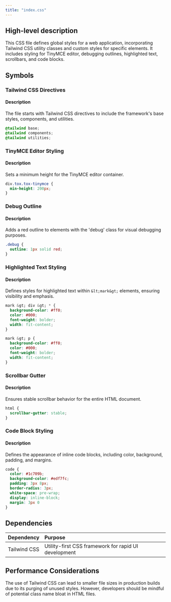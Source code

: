```yaml
---
title: "index.css"
---
```


## High-level description
This CSS file defines global styles for a web application, incorporating Tailwind CSS utility classes and custom styles for specific elements. It includes styling for TinyMCE editor, debugging outlines, highlighted text, scrollbars, and code blocks.

## Symbols

### Tailwind CSS Directives
#### Description
The file starts with Tailwind CSS directives to include the framework's base styles, components, and utilities.

```css
@tailwind base;
@tailwind components;
@tailwind utilities;
```

### TinyMCE Editor Styling
#### Description
Sets a minimum height for the TinyMCE editor container.

```css
div.tox.tox-tinymce {
  min-height: 200px;
}
```

### Debug Outline
#### Description
Adds a red outline to elements with the 'debug' class for visual debugging purposes.

```css
.debug {
  outline: 1px solid red;
}
```

### Highlighted Text Styling
#### Description
Defines styles for highlighted text within `&lt;mark&gt;` elements, ensuring visibility and emphasis.

```css
mark &gt; div &gt; * {
  background-color: #ff0;
  color: #000;
  font-weight: bolder;
  width: fit-content;
}

mark &gt; p {
  background-color: #ff0;
  color: #000;
  font-weight: bolder;
  width: fit-content;
}
```

### Scrollbar Gutter
#### Description
Ensures stable scrollbar behavior for the entire HTML document.

```css
html {
  scrollbar-gutter: stable;
}
```

### Code Block Styling
#### Description
Defines the appearance of inline code blocks, including color, background, padding, and margins.

```css
code {
  color: #1c709b;
  background-color: #edf7fc;
  padding: 3px 8px;
  border-radius: 3px;
  white-space: pre-wrap;
  display: inline-block;
  margin: 3px 0
}
```

## Dependencies
| Dependency | Purpose |
|:-----------|:--------|
| Tailwind CSS | Utility-first CSS framework for rapid UI development |

## Performance Considerations
The use of Tailwind CSS can lead to smaller file sizes in production builds due to its purging of unused styles. However, developers should be mindful of potential class name bloat in HTML files.